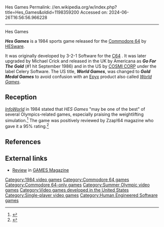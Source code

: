 Hes Games
Permalink: //en.wikipedia.org/w/index.php?title=Hes_Games&oldid=1198359200
Accessed on: 2024-06-26T16:56:56.966228



------
Hes Games
{{Infobox video game
|title = Hes Games
|image = [[File:HESGamesCoverartC64.jpg|frameless|HES Games]]
|caption = Cover art
|developer = 321 Software
|publisher = [[HESware]]<ref name="gamefaqs"/>
|designer =
|engine =
|released = {{vgrelease|NA|1984<ref name="gamefaqs">[http://www.gamefaqs.com/c64/573253-hes-games/data ''HES Games''] at [[GameFAQs]]</ref>|EU|1984<ref name="gamefaqs"/>}}
|genre = [[Sports game|Sports]]<ref name="gamefaqs"/>
|modes = [[Single-player video game|Single-player]]
|platforms = [[Commodore 64]]
}}

'''''Hes Games''''' is a 1984 sports game released for the [[Commodore 64]] by [[HESware]].

It was originally developed by 3-2-1 Software for the [[Commodore 64|C64]] .  It was later upgraded by Michael Crick and released in the UK by Americana as '''''Go For The Gold''''' (#1 hit September 1986) and in the US by [[Cosmi Corporation|COSMI CORP]] under the label Celery Software. The US title, '''''World Games''''', was changed to  '''''Gold Medal Games'''''  to avoid confusion with an [[Epyx]] product also called ''[[World Games (video game)|World Games]]''.{{citation-needed|date=August 2016}}

==Reception== 
''[[InfoWorld]]'' in 1984 stated that ''HES Games'' "may be one of the best" of several Olympics-related games, especially praising the weightlifting simulation.<ref name="mace19840227">{{cite news | url=https://books.google.com/books?id=gy4EAAAAMBAJ&pg=PA66 | title=Olympic games on the way | work=InfoWorld | date=1984-02-27 | accessdate=18 January 2015 | author=Mace, Scott | pages=66}}</ref> The game was positively reviewed by Zzap!64 magazine who gave it a 95% rating.<ref>{{Cite web | url=http://www.zzap64.co.uk/cgi-bin/displaypage.pl?issue=015&page=101&magazine=zzap |title = Redirecting}}</ref>

==References==
{{reflist}}

==External links==
*[https://archive.org/details/games-58-1984-december/page/52/mode/2up Review] in [[GAMES Magazine]]

[[Category:1984 video games]]
[[Category:Commodore 64 games]]
[[Category:Commodore 64-only games]]
[[Category:Summer Olympic video games]]
[[Category:Video games developed in the United States]]
[[Category:Single-player video games]]
[[Category:Human Engineered Software games]]

{{Summer-sports-videogame-stub}}